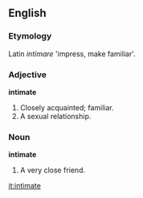 ==English==
===Etymology===
Latin ''intimare'' 'impress, make familiar'.

===Adjective===
'''intimate'''
#Closely acquainted; familiar.
#A sexual relationship.

===Noun===
'''intimate'''
#A very close friend.

[[it:intimate]]